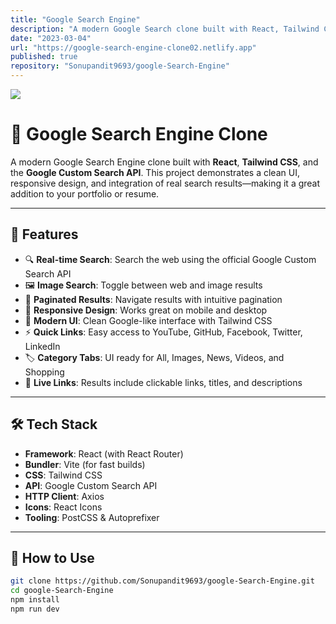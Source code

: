 ```yaml
---
title: "Google Search Engine"
description: "A modern Google Search clone built with React, Tailwind CSS, and Google Custom Search API"
date: "2023-03-04"
url: "https://google-search-engine-clone02.netlify.app"
published: true
repository: "Sonupandit9693/google-Search-Engine"
---
```

[![](/google_search_banner.png)](https://google-search-engine-clone02.netlify.app)


# 🔎 Google Search Engine Clone

A modern Google Search Engine clone built with **React**, **Tailwind CSS**, and the **Google Custom Search API**. This project demonstrates a clean UI, responsive design, and integration of real search results—making it a great addition to your portfolio or resume.

---

## 🚀 Features

- 🔍 **Real-time Search**: Search the web using the official Google Custom Search API  
- 🖼️ **Image Search**: Toggle between web and image results  
- 📄 **Paginated Results**: Navigate results with intuitive pagination  
- 📱 **Responsive Design**: Works great on mobile and desktop  
- 🌙 **Modern UI**: Clean Google-like interface with Tailwind CSS  
- ⚡ **Quick Links**: Easy access to YouTube, GitHub, Facebook, Twitter, LinkedIn  
- 🏷️ **Category Tabs**: UI ready for All, Images, News, Videos, and Shopping  
- 🔗 **Live Links**: Results include clickable links, titles, and descriptions  

---

## 🛠️ Tech Stack

- **Framework**: React (with React Router)  
- **Bundler**: Vite (for fast builds)  
- **CSS**: Tailwind CSS  
- **API**: Google Custom Search API  
- **HTTP Client**: Axios  
- **Icons**: React Icons  
- **Tooling**: PostCSS & Autoprefixer  

---

## 🧪 How to Use

```bash
git clone https://github.com/Sonupandit9693/google-Search-Engine.git
cd google-Search-Engine
npm install
npm run dev
